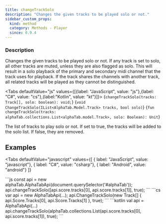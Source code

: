 ```yaml
---
title: changeTrackSolo
description: "Changes the given tracks to be played solo or not."
sidebar_custom_props:
  kind: method
  category: Methods - Player
  since: 0.9.4
---
```



<SinceBadge since="0.9.4" />

### Description
Changes the given tracks to be played solo or not. If any track is set to solo, all other tracks are muted, unless they are also flagged as solo.
This will result in a solo playback of the primary and secondary midi channel that the track uses for playback.
If the track shares the channels with another track, all related tracks will be played as they cannot be distinguished.

<Tabs defaultValue="js" values={[{label: "JavaScript", value: "js"},{label: "C#", value: "cs"},{label:"Kotlin", value: "kt"}]}>
<TabItem value="js">
<CodeBlock language="ts">{`changeTrackSolo(tracks: Track[], solo: boolean): void;`}</CodeBlock>
</TabItem>
<TabItem value="cs">
<CodeBlock language="csharp">{`void ChangeTrackSolo(IList<AlphaTab.Model.Track> tracks, bool solo)`}</CodeBlock>
</TabItem>
<TabItem value="kt">
<CodeBlock language="kotlin">{`fun changeTrackSolo(tracks: alphaTab.collections.List<alphaTab.model.Track>, solo: Boolean): Unit`}</CodeBlock>
</TabItem>
</Tabs>


<ParameterTable>
    <ParameterRow platform="all" name="tracks">
        The list of tracks to play solo or not.
    </ParameterRow>
    <ParameterRow platform="all" name="solo">
        If set to true, the tracks will be added to the solo list. If false, they are removed.
    </ParameterRow>
</ParameterTable>


## Examples

<Tabs
    defaultValue="javascript"
    values={[
      { label: "JavaScript", value: "javascript"},
      { label: "C#", value: "csharp"},
      { label: "Android", value: "android"}
    ]}
>
<TabItem value="javascript">
```js
const api = new alphaTab.AlphaTabApi(document.querySelector('#alphaTab'));
api.changeTrackSolo([api.score.tracks[0], api.score.tracks[1]], true);
```
</TabItem>
<TabItem value="csharp">
```cs
var api = new AlphaTabApi<MyControl>(...);
api.ChangeTrackSolo(new Track[] { api.Score.Tracks[0], api.Score.Tracks[1] }, true);
```
</TabItem>
<TabItem value="android">
```kotlin
val api = AlphaTabApi<MyControl>(...)
api.changeTrackSolo(alphaTab.collections.List<alphaTab.model.Track>(api.score.tracks[0], api.score.tracks[1]), true);
```
</TabItem>
</Tabs>
